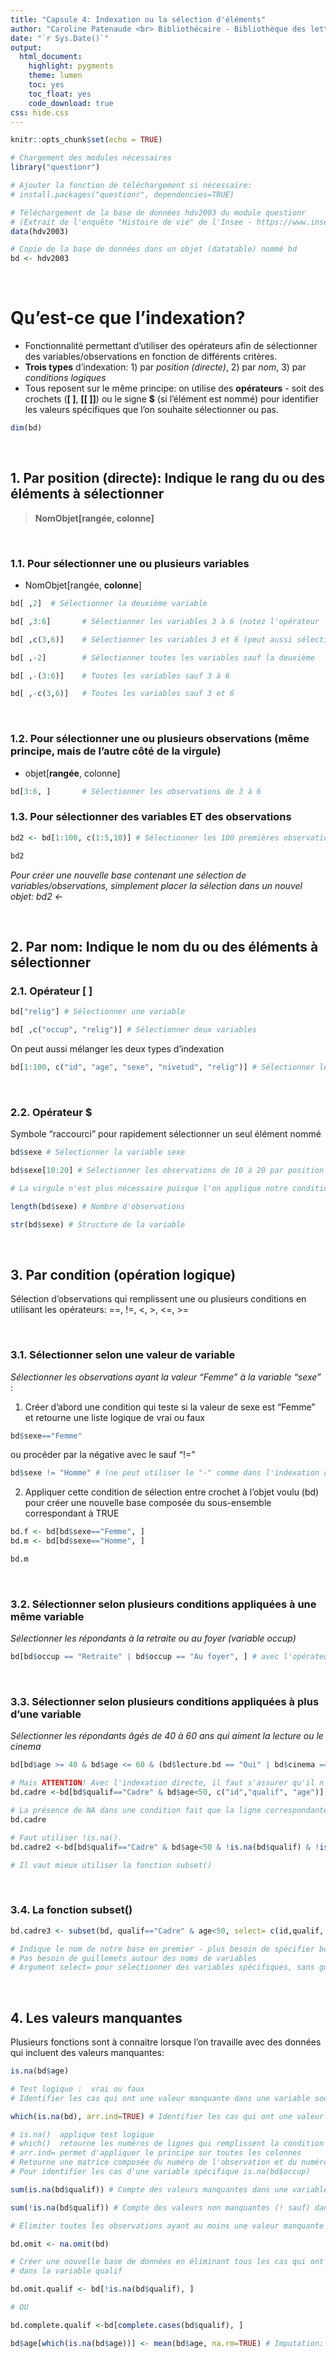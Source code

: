 ```yaml
---
title: "Capsule 4: Indexation ou la sélection d'éléments"
author: "Caroline Patenaude <br> Bibliothécaire - Bibliothèque des lettres et sciences humaines"
date: "`r Sys.Date()`"
output: 
  html_document: 
    highlight: pygments
    theme: lumen
    toc: yes
    toc_float: yes
    code_download: true
css: hide.css
---
```


```r
knitr::opts_chunk$set(echo = TRUE)
```

<script src="hideOutput.js"></script>

```r
# Chargement des modules nécessaires
library("questionr")

# Ajouter la fonction de téléchargement si nécessaire:
# install.packages("questionr", dependencies=TRUE)

# Téléchargement de la base de données hdv2003 du module questionr
# (Extrait de l'enquête "Histoire de vie" de l'Insee - https://www.insee.fr/fr/statistiques/2532244)
data(hdv2003)

# Copie de la base de données dans un objet (datatable) nommé bd
bd <- hdv2003
```

<br>

# Qu'est-ce que l'indexation? 

*   Fonctionnalité permettant d’utiliser des opérateurs afin de sélectionner des variables/observations en fonction de différents critères.
*   **Trois types** d'indexation: 1) par *position (directe)*, 2) par *nom*, 3) par *conditions logiques*
*   Tous reposent sur le même principe: on utilise des **opérateurs** - soit des crochets (**[ ]**, **[[ ]]**) ou le signe **$** (si l’élément est nommé) pour identifier les valeurs spécifiques que l’on souhaite sélectionner ou pas.

<div class="fold o">

```r
dim(bd)
```

<br>

## 1. Par position (directe): Indique le rang du ou des éléments à sélectionner

> **NomObjet[rangée, colonne]**

<br>

### 1.1.   Pour sélectionner une ou plusieurs variables

*   NomObjet[rangée, **colonne**] 


```r
bd[ ,2]  # Sélectionner la deuxième variable 
```

```r
bd[ ,3:6]	    # Sélectionner les variables 3 à 6 (notez l'opérateur `:`, raccourci de la fonction `seq()`)
```


```r
bd[ ,c(3,6)]	# Sélectionner les variables 3 et 6 (peut aussi sélectionner dans le désordre)
```

```r
bd[ ,-2]    	# Sélectionner toutes les variables sauf la deuxième 
```

```r
bd[ ,-(3:6)]	# Toutes les variables sauf 3 à 6 
```

```r
bd[ ,-c(3,6)]	# Toutes les variables sauf 3 et 6 
```


<br>

### 1.2. Pour sélectionner une ou plusieurs observations (même principe, mais de l'autre côté de la virgule)
*   objet[**rangée**, colonne]


```r
bd[3:6, ]       # Sélectionner les observations de 3 à 6
``` 


### 1.3. Pour sélectionner des variables ET des observations


```r
bd2 <- bd[1:100, c(1:5,10)] # Sélectionner les 100 premières observations et les variables de 1 à 5 et 10
```

```r
bd2
```


*Pour créer une nouvelle base contenant une sélection de variables/observations, simplement placer la sélection dans un nouvel objet: bd2 <-*

<br>

## 2. Par nom: Indique le nom du ou des éléments à sélectionner

### 2.1. Opérateur [ ]


```r
bd["relig"] # Sélectionner une variable
```

```r
bd[ ,c("occup", "relig")] # Sélectionner deux variables 
```


On peut aussi mélanger les deux types d'indexation

```r
bd[1:100, c("id", "age", "sexe", "nivetud", "relig")] # Sélectionner les 100 premières observations par position et 5 variables par nom
```

<br>


### 2.2. Opérateur $
Symbole "raccourci" pour rapidement sélectionner un seul élément nommé

```r
bd$sexe # Sélectionner la variable sexe
```

```r
bd$sexe[10:20] # Sélectionner les observations de 10 à 20 par position de la variable sexe

# La virgule n'est plus nécessaire puisque l'on applique notre condition à un élément qui n'a qu'une dimension, ie une variable
```

```r
length(bd$sexe) # Nombre d'observations
```

```r
str(bd$sexe) # Structure de la variable 
```

<br>

## 3. Par condition (opération logique)

Sélection d'observations qui remplissent une ou plusieurs conditions en utilisant les opérateurs: ==, !=, <, >, <=, >=

<br>

### 3.1. Sélectionner selon une valeur de variable 

*Sélectionner les observations ayant la valeur "Femme" à la variable "sexe"* :

1.   Créer d'abord une condition qui teste si la valeur de sexe est "Femme" et retourne une liste logique de vrai ou faux
```r
bd$sexe=="Femme"
```

ou procéder par la négative avec le sauf "!="

```r
bd$sexe != "Homme" # (ne peut utiliser le "-" comme dans l'indexation directe)
```

2.   Appliquer cette condition de sélection entre crochet à l'objet voulu (bd) pour créer une nouvelle base composée du sous-ensemble correspondant à TRUE

```r
bd.f <- bd[bd$sexe=="Femme", ]
bd.m <- bd[bd$sexe=="Homme", ]
```

```r
bd.m
```

<br>

### 3.2. Sélectionner selon plusieurs conditions appliquées à une même variable

*Sélectionner les répondants à la retraite ou au foyer (variable occup)*

```r
bd[bd$occup == "Retraite" | bd$occup == "Au foyer", ] # avec l'opérateur | (ou)
```

<br>

### 3.3. Sélectionner selon plusieurs conditions appliquées à plus d'une variable 

*Sélectionner les répondants âgés de 40 à 60 ans qui aiment la lecture ou le cinema*

```r
bd[bd$age >= 40 & bd$age <= 60 & (bd$lecture.bd == "Oui" | bd$cinema == "Oui"), ]
```

```r
# Mais ATTENTION! Avec l'indexation directe, il faut s'assurer qu'il n'y a pas de NA dans les variables de conditions. 
bd.cadre <-bd[bd$qualif=="Cadre" & bd$age<50, c("id","qualif", "age")] 
```

```r
# La présence de NA dans une condition fait que la ligne correspondante sera conservée par l’indexation. 
bd.cadre 
```

```r
# Faut utiliser !is.na().
bd.cadre2 <-bd[bd$qualif=="Cadre" & bd$age<50 & !is.na(bd$qualif) & !is.na(bd$age), c("id","qualif", "age")]

# Il vaut mieux utiliser la fonction subset()
```

<br>

### 3.4. La fonction subset()

```r
bd.cadre3 <- subset(bd, qualif=="Cadre" & age<50, select= c(id,qualif, age))

# Indique le nom de notre base en premier - plus besoin de spécifier bd$qualif...
# Pas besoin de guillemets autour des noms de variables
# Argument select= pour sélectionner des variables spécifiques, sans guillemets
```

<br>

## 4. Les valeurs manquantes

Plusieurs fonctions sont à connaitre lorsque l'on travaille avec des données qui incluent des valeurs manquantes:

```r
is.na(bd$age)

# Test logique :  vrai ou faux
# Identifier les cas qui ont une valeur manquante dans une variable sous forme de vecteur logique
```

```r
which(is.na(bd), arr.ind=TRUE) # Identifier les cas qui ont une valeur manquante dans le jeu de données complet

# is.na()  applique test logique
# which()  retourne les numéros de lignes qui remplissent la condition (TRUE)
# arr.ind= permet d'appliquer le principe sur toutes les colonnes
# Retourne une matrice composée du numéro de l'observation et du numéro de colonne où se trouve les NA
# Pour identifier les cas d'une variable spécifique is.na(bd$occup)
```

```r
sum(is.na(bd$qualif)) # Compte des valeurs manquantes dans une variable
```

```r
sum(!is.na(bd$qualif)) # Compte des valeurs non manquantes (! sauf) dans une variable
```

```r
# Élimiter toutes les observations ayant au moins une valeur manquante à travers les colonnes.

bd.omit <- na.omit(bd) 
```

```r
# Créer une nouvelle base de données en éliminant tous les cas qui ont au moins une valeur manquante 
# dans la variable qualif

bd.omit.qualif <- bd[!is.na(bd$qualif), ] 

# OU

bd.complete.qualif <-bd[complete.cases(bd$qualif), ] 
```

```r
bd$age[which(is.na(bd$age))] <- mean(bd$age, na.rm=TRUE) # Imputation: remplacer NA par la moyenne
```

</div>